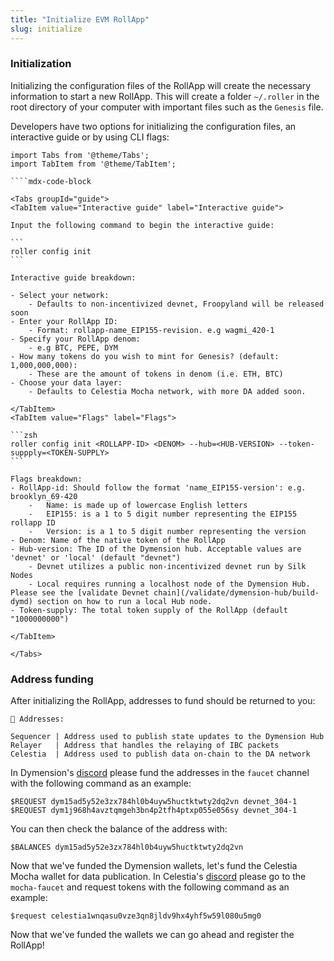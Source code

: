 ```yaml
---
title: "Initialize EVM RollApp"
slug: initialize
---
```


### Initialization

Initializing the configuration files of the RollApp will create the necessary information to start a new RollApp. This will create a folder `~/.roller` in the root directory of your computer with important files such as the `Genesis` file.

Developers have two options for initializing the configuration files, an interactive guide or by using CLI flags:

`````mdx-code-block
import Tabs from '@theme/Tabs';
import TabItem from '@theme/TabItem';

````mdx-code-block

<Tabs groupId="guide">
<TabItem value="Interactive guide" label="Interactive guide">

Input the following command to begin the interactive guide:

```
roller config init
```

Interactive guide breakdown:

- Select your network:
    - Defaults to non-incentivized devnet, Froopyland will be released soon
- Enter your RollApp ID:
    - Format: rollapp-name_EIP155-revision. e.g wagmi_420-1
- Specify your RollApp denom:
    - e.g BTC, PEPE, DYM
- How many tokens do you wish to mint for Genesis? (default: 1,000,000,000):
    - These are the amount of tokens in denom (i.e. ETH, BTC)
- Choose your data layer:
    - Defaults to Celestia Mocha network, with more DA added soon.

</TabItem>
<TabItem value="Flags" label="Flags">

```zsh
roller config init <ROLLAPP-ID> <DENOM> --hub=<HUB-VERSION> --token-suppply=<TOKEN-SUPPLY>
```

Flags breakdown:
- RollApp-id: Should follow the format 'name_EIP155-version': e.g. brooklyn_69-420
    -   Name: is made up of lowercase English letters
    -   EIP155: is a 1 to 5 digit number representing the EIP155 rollapp ID
    -   Version: is a 1 to 5 digit number representing the version
- Denom: Name of the native token of the RollApp
- Hub-version: The ID of the Dymension hub. Acceptable values are 'devnet' or 'local' (default "devnet")
    - Devnet utilizes a public non-incentivized devnet run by Silk Nodes
    - Local requires running a localhost node of the Dymension Hub. Please see the [validate Devnet chain](/validate/dymension-hub/build-dymd) section on how to run a local Hub node.
- Token-supply: The total token supply of the RollApp (default "1000000000")

</TabItem>

</Tabs>
`````

### Address funding

After initializing the RollApp, addresses to fund should be returned to you:

```
🔑 Addresses:

Sequencer | Address used to publish state updates to the Dymension Hub
Relayer   | Address that handles the relaying of IBC packets
Celestia  | Address used to publish data on-chain to the DA network
```

In Dymension's [discord](https://discord.gg/dymension) please fund the addresses in the `faucet` channel with the following command as an example:

```
$REQUEST dym15ad5y52e3zx784hl0b4uyw5huctktwty2dq2vn devnet_304-1
$REQUEST dym1j968h4avztqmgeh3bn4p2tfh4ptxp055e056sy devnet_304-1
```

You can then check the balance of the address with:

```
$BALANCES dym15ad5y52e3zx784hl0b4uyw5huctktwty2dq2vn
```

Now that we've funded the Dymension wallets, let's fund the Celestia Mocha wallet for data publication. In Celestia's [discord](https://discord.com/invite/YsnTPcSfWQ)
please go to the `mocha-faucet` and request tokens with the following command as an example:

```
$request celestia1wnqasu0vze3qn8jldv9hx4yhf5w59l080u5mg0
```

Now that we've funded the wallets we can go ahead and register the RollApp!

